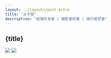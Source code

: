 ```yaml
---
layout: ../layouts/post.astro
title: "关于我"
description: "前端开发者 | 摄影爱好者 | 骑行爱好者"
---
```



## {title}

<img
  className="block dark:hidden"
  src="https://cdn.jsdelivr.net/gh/sun0225SUN/sun0225SUN/profile-snake-contrib/github-contribution-grid-snake.svg"
/>
<img
  className="hidden dark:block"
  src="https://cdn.jsdelivr.net/gh/sun0225SUN/sun0225SUN/profile-snake-contrib/github-contribution-grid-snake-dark.svg"
/>

